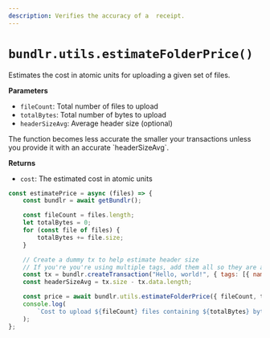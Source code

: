 ```yaml
---
description: Verifies the accuracy of a  receipt.
---
```



# `bundlr.utils.estimateFolderPrice()`

Estimates the cost in atomic units for uploading a given set of files.

**Parameters**

<div className="-mt-6" />

-   `fileCount`: Total number of files to upload
-   `totalBytes`: Total number of bytes to upload
-   `headerSizeAvg`: Average header size (optional)

<Callout type="info" emoji="ℹ️">
	The function becomes less accurate the smaller your transactions unless you provide it with an accurate
	`headerSizeAvg`.
</Callout>

**Returns**

<div className="-mt-6" />

-   `cost`: The estimated cost in atomic units

```js
const estimatePrice = async (files) => {
	const bundlr = await getBundlr();

	const fileCount = files.length;
	let totalBytes = 0;
	for (const file of files) {
		totalBytes += file.size;
	}

	// Create a dummy tx to help estimate header size
	// If you're you're using multiple tags, add them all so they are accounted for when computing space
	const tx = bundlr.createTransaction("Hello, world!", { tags: [{ name: "application", value: "Bundlr" }] });
	const headerSizeAvg = tx.size - tx.data.length;

	const price = await bundlr.utils.estimateFolderPrice({ fileCount, totalBytes, headerSizeAvg });
	console.log(
		`Cost to upload ${fileCount} files containing ${totalBytes} bytes is ${bundlr.utils.fromAtomic(price)}`,
	);
};
```

